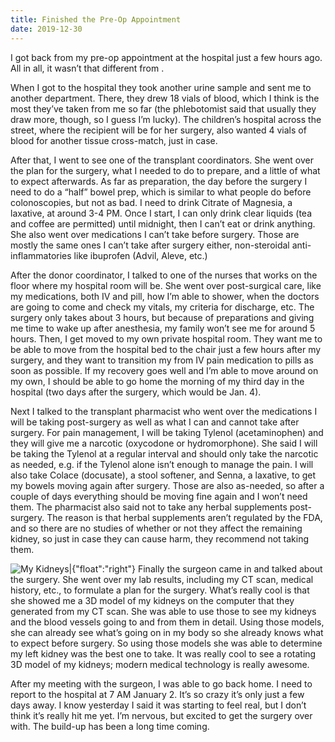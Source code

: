 ```yaml
---
title: Finished the Pre-Op Appointment
date: 2019-12-30
---
```


I got back from my pre-op appointment at the hospital just a few hours ago. All in all, it wasn’t that different from  <LinkToArticle title="The Last Round of Tests Are Done" text="the appointments I had back in November" />.

When I got to the hospital they took another urine sample and sent me to another department. There, they drew 18 vials of blood, which I think is the most they’ve taken from me so far (the phlebotomist said that usually they draw more, though, so I guess I’m lucky). The children’s hospital across the street, where the recipient will be for her surgery, also wanted 4 vials of blood for another tissue cross-match, just in case.

After that, I went to see one of the transplant coordinators. She went over the plan for the surgery, what I needed to do to prepare, and a little of what to expect afterwards. As far as preparation, the day before the surgery I need to do a “half” bowel prep, which is similar to what people do before colonoscopies, but not as bad. I need to drink Citrate of Magnesia, a laxative, at around 3-4 PM. Once I start, I can only drink clear liquids (tea and coffee are permitted) until midnight, then I can’t eat or drink anything. She also went over medications I can’t take before surgery. Those are mostly the same ones I can’t take after surgery either, non-steroidal anti-inflammatories like ibuprofen (Advil, Aleve, etc.)

After the donor coordinator, I talked to one of the nurses that works on the floor where my hospital room will be. She went over post-surgical care, like my medications, both IV and pill, how I’m able to shower, when the doctors are going to come and check my vitals, my criteria for discharge, etc. The surgery only takes about 3 hours, but because of preparations and giving me time to wake up after anesthesia, my family won’t see me for around 5 hours. Then, I get moved to my own private hospital room. They want me to be able to move from the hospital bed to the chair just a few hours after my surgery, and they want to transition my from IV pain medication to pills as soon as possible. If my recovery goes well and I’m able to move around on my own, I should be able to go home the morning of my third day in the hospital (two days after the surgery, which would be Jan. 4).

Next I talked to the transplant pharmacist who went over the medications I will be taking post-surgery as well as what I can and cannot take after surgery. For pain management, I will be taking Tylenol (acetaminophen) and they will give me a narcotic (oxycodone or hydromorphone). She said I will be taking the Tylenol at a regular interval and should only take the narcotic as needed, e.g. if the Tylenol alone isn’t enough to manage the pain. I will also take Colace (docusate), a stool softener, and Senna, a laxative, to get my bowels moving again after surgery. Those are also as-needed, so after a couple of days everything should be moving fine again and I won’t need them. The pharmacist also said not to take any herbal supplements post-surgery. The reason is that herbal supplements aren’t regulated by the FDA, and so there are no studies of whether or not they affect the remaining kidney, so just in case they can cause harm, they recommend not taking them.

![My Kidneys|{"float":"right"}](cross-section.jpg)
Finally the surgeon came in and talked about the surgery. She went over my lab results, including my CT scan, medical history, etc., to formulate a plan for the surgery. What’s really cool is that she showed me a 3D model of my kidneys on the computer that they generated from my CT scan. She was able to use those to see my kidneys and the blood vessels going to and from them in detail. Using those models, she can already see what’s going on in my body so she already knows what to expect before surgery. So using those models she was able to determine my left kidney was the best one to take. It was really cool to see a rotating 3D model of my kidneys; modern medical technology is really awesome.

After my meeting with the surgeon, I was able to go back home. I need to report to the hospital at 7 AM January 2. It’s so crazy it’s only just a few days away. I know yesterday I said it was starting to feel real, but I don’t think it’s really hit me yet. I’m nervous, but excited to get the surgery over with. The build-up has been a long time coming.
